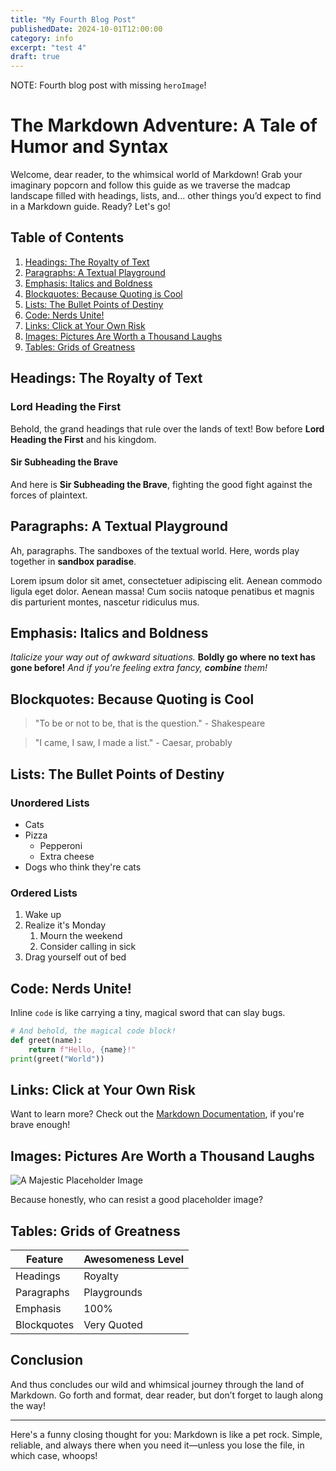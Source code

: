 ```yaml
---
title: "My Fourth Blog Post"
publishedDate: 2024-10-01T12:00:00
category: info
excerpt: "test 4"
draft: true
---
```


NOTE: Fourth blog post with missing `heroImage`!

# The Markdown Adventure: A Tale of Humor and Syntax

Welcome, dear reader, to the whimsical world of Markdown! Grab your imaginary popcorn and follow this guide as we traverse the madcap landscape filled with headings, lists, and... other things you’d expect to find in a Markdown guide. Ready? Let's go!

## Table of Contents

1. [Headings: The Royalty of Text](#headings-the-royalty-of-text)
2. [Paragraphs: A Textual Playground](#paragraphs-a-textual-playground)
3. [Emphasis: Italics and Boldness](#emphasis-italics-and-boldness)
4. [Blockquotes: Because Quoting is Cool](#blockquotes-because-quoting-is-cool)
5. [Lists: The Bullet Points of Destiny](#lists-the-bullet-points-of-destiny)
6. [Code: Nerds Unite!](#code-nerds-unite)
7. [Links: Click at Your Own Risk](#links-click-at-your-own-risk)
8. [Images: Pictures Are Worth a Thousand Laughs](#images-pictures-are-worth-a-thousand-laughs)
9. [Tables: Grids of Greatness](#tables-grids-of-greatness)

## Headings: The Royalty of Text

### Lord Heading the First

Behold, the grand headings that rule over the lands of text! Bow before **Lord Heading the First** and his kingdom.

#### Sir Subheading the Brave

And here is **Sir Subheading the Brave**, fighting the good fight against the forces of plaintext.

## Paragraphs: A Textual Playground

Ah, paragraphs. The sandboxes of the textual world. Here, words play together in **sandbox paradise**.

Lorem ipsum dolor sit amet, consectetuer adipiscing elit. Aenean commodo ligula eget dolor. Aenean massa! Cum sociis natoque penatibus et magnis dis parturient montes, nascetur ridiculus mus.

## Emphasis: Italics and Boldness

_Italicize your way out of awkward situations._
**Boldly go where no text has gone before!**
_And if you're feeling extra fancy, **combine** them!_

## Blockquotes: Because Quoting is Cool

> "To be or not to be, that is the question." - Shakespeare

> "I came, I saw, I made a list." - Caesar, probably

## Lists: The Bullet Points of Destiny

### Unordered Lists

-   Cats
-   Pizza
    -   Pepperoni
    -   Extra cheese
-   Dogs who think they're cats

### Ordered Lists

1. Wake up
2. Realize it's Monday
    1. Mourn the weekend
    2. Consider calling in sick
3. Drag yourself out of bed

## Code: Nerds Unite!

Inline `code` is like carrying a tiny, magical sword that can slay bugs.

```python
# And behold, the magical code block!
def greet(name):
    return f"Hello, {name}!"
print(greet("World"))
```

## Links: Click at Your Own Risk

Want to learn more? Check out the [Markdown Documentation](https://www.markdownguide.org/), if you're brave enough!

## Images: Pictures Are Worth a Thousand Laughs

![A Majestic Placeholder Image](https://via.placeholder.com/150)

Because honestly, who can resist a good placeholder image?

## Tables: Grids of Greatness

| Feature     | Awesomeness Level |
| ----------- | ----------------- |
| Headings    | Royalty           |
| Paragraphs  | Playgrounds       |
| Emphasis    | 100%              |
| Blockquotes | Very Quoted       |

## Conclusion

And thus concludes our wild and whimsical journey through the land of Markdown. Go forth and format, dear reader, but don’t forget to laugh along the way!

---

Here's a funny closing thought for you: Markdown is like a pet rock. Simple, reliable, and always there when you need it—unless you lose the file, in which case, whoops!

